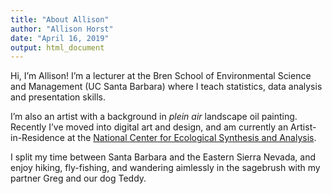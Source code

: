 ```yaml
---
title: "About Allison"
author: "Allison Horst"
date: "April 16, 2019"
output: html_document
---
```

Hi, I'm Allison! I'm a lecturer at the Bren School of Environmental Science and Management (UC Santa Barbara) where I teach statistics, data analysis and presentation skills. 

I'm also an artist with a background in *plein air* landscape oil painting. Recently I've moved into digital art and design, and am currently an Artist-in-Residence at the [National Center for Ecological Synthesis and Analysis](https://www.nceas.ucsb.edu/). 

I split my time between Santa Barbara and the Eastern Sierra Nevada, and enjoy hiking, fly-fishing, and wandering aimlessly in the sagebrush with my partner Greg and our dog Teddy. 